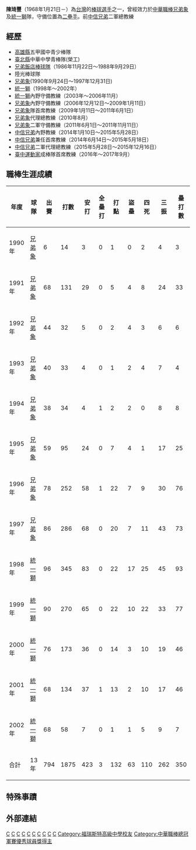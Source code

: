 {{Infobox CPBL player|
bgcolor1=#FFCC00|
bgcolor2=black|
textcolor1=black|
textcolor2=white|
name=陳琦豐|
image=|
birthdate={{birth_date_and_age|1968|1|21|mf=y}}|
birthplace={{TWN}}[[高雄縣|高雄縣]]|
position=二壘手|
team=中信兄弟|
number=56|
bats=右|
throws=右|
debutdate=10月5日|
debutyear=1990年|
debutteam=兄弟象|
statyear=2008年|
stat1label=[[打擊率|打擊率]]|
stat1value=0.228|
stat2label=[[全壘打|全壘打]]|
stat2value=3|
stat3label=[[打點|打點]]|
stat3value=132|
awards=<nowiki></nowiki>
*[[中華職棒總冠軍優秀球員獎|總冠軍優秀球員獎]] (2000)
*6次總冠軍 (1992、1993、1994、2000、2003、2010)|
teams=<nowiki></nowiki>
*[[兄弟象|兄弟象]] （1990年—1997年）
*[[統一獅|統一獅]] （1998年—2002年）
}}
'''陳琦豐'''（1968年1月21日－）為[[台灣|台灣]]的[[棒球|棒球]][[選手|選手]]之一，曾經效力於[[中華職棒|中華職棒]][[兄弟象|兄弟象]]及[[統一獅|統一獅]]隊，守備位置為[[二壘手|二壘手]]。前[[中信兄弟|中信兄弟]]二軍總教練
==經歷==
*[[高雄縣|高雄縣]]五甲國中青少棒隊 
*[[新北市|臺北縣]]中華中學青棒隊(榮工) 
*[[兄弟飯店棒球隊|兄弟飯店棒球隊]]（1986年11月22日～1988年9月29日）
*陸光棒球隊 
*[[兄弟象|兄弟象]](1990年9月24日～1997年12月31日)
*[[統一獅|統一獅]]（1998年～2002年）
*[[統一獅|統一獅]]內野守備教練（2003年～2006年11月）
*[[兄弟象|兄弟象]]內野守備教練（2006年12月12日～2009年1月11日）
*[[兄弟象|兄弟象]]隊首席教練（2009年1月11日～2011年6月1日）
*[[兄弟象|兄弟象]]代理總教練（2010年8月）
*[[兄弟象|兄弟象]]二軍守備教練（2011年6月1日～2011年11月11日）
*[[中信兄弟|中信兄弟]]內野教練（2014年1月10日～2015年5月28日）
*[[中信兄弟|中信兄弟]]兼任首席教練（2014年6月14日～2015年5月18日）
*[[中信兄弟|中信兄弟]]二軍代理總教練（2015年5月28日～2015年12月16日）
*[[臺中運動家|臺中運動家]]成棒隊首席教練（2016年～2017年9月）

==職棒生涯成績==
{|Border=1 WIDTH=800PX
|- align=center
!年度!!球隊!!出賽!!打數!!安打!!全壘打!!打點!!盜壘!!四死!!三振!!壘打數!!雙殺打!!打擊率
|- align=center
|1990年||[[兄弟象|兄弟象]]||6||14||3||0||1||0||2||4||3||0||0.214
|- align=center
|1991年||[[兄弟象|兄弟象]]||68||131||29||0||5||4||8||24||33||1||0.221
|- align=center
|1992年||[[兄弟象|兄弟象]]||44||32||5||0||2||4||3||6||6||0||0.156
|- align=center
|1993年||[[兄弟象|兄弟象]]||40||33||4||0||1||2||4||7||4||1||0.121
|- align=center
|1994年||[[兄弟象|兄弟象]]||38||34||4||1||2||2||0||8||8||3||0.118
|- align=center
|1995年||[[兄弟象|兄弟象]]||59||95||24||0||7||4||1||17||25||1||0.253
|- align=center
|1996年||[[兄弟象|兄弟象]]||78||252||58||1||22||7||9||30||76||7||0.230
|- align=center
|1997年||[[兄弟象|兄弟象]]||86||286||68||0||20||7||11||43||73||5||0.238
|- align=center
|1998年||[[統一獅|統一獅]]||96||345||83||0||22||17||25||45||93||9||0.241
|- align=center
|1999年||[[統一獅|統一獅]]||90||270||65||0||22||10||22||33||77||6||0.241
|- align=center
|2000年||[[統一獅|統一獅]]||76||173||36||0||14||3||10||19||46||7||0.208
|- align=center
|2001年||[[統一獅|統一獅]]||68||134||37||1||13||2||10||17||46||5||0.276
|- align=center
|2002年||[[統一獅|統一獅]]||68||58||7||0||1||1||5||9||7||2||0.121
|- align=center style="color:black; background-color:yellow"
!合計||13年||794||1875||423||3||132||63||110||262||350||47||0.228
|}
==特殊事蹟==
==外部連結==
{{start box}}
{{s-before|金德七}}
{{s-title|[[中華職棒總冠軍賽優秀球員獎|中華職棒總冠軍賽優秀球員獎]](勝方)|2000年}}
{{s-after|[[彭政閔|彭政閔]]}}
{{end box}}

{{兄弟象1992年中華職棒總冠軍}}
{{兄弟象1993年中華職棒總冠軍}}
{{兄弟象1994年中華職棒總冠軍}}
{{統一獅2000年中華職棒總冠軍}}
{{兄弟象2003年中華職棒總冠軍}}
{{兄弟象2010年中華職棒總冠軍}}
{{中信兄弟隊球員名單}}
{{2013年世界棒球經典賽資格賽中華成棒代表隊}}
{{2013年世界棒球經典賽中華成棒代表隊}}

[[Category:陳姓|C]]
[[Category:兄弟象隊教練|C]]
[[Category:在世人物|C]]
[[Category:1968年出生|C]]
[[Category:台灣棒球運動員|C]]
[[Category:兄弟象隊球員|C]]
[[Category:統一7-ELEVEn獅隊球員|C]]
[[Category:2013年世界棒球經典賽教練|C]]

[[Category:中華成棒隊選手|C]]
[[Category:兄弟飯店棒球隊球員|C]]
[[Category:福瑞斯特高級中學校友|Category:福瑞斯特高級中學校友]]
[[Category:中華職棒總冠軍賽優秀球員獎得主|Category:中華職棒總冠軍賽優秀球員獎得主]]